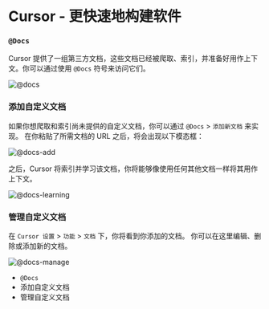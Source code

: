 # Cursor - 更快速地构建软件

### `@Docs`

Cursor 提供了一组第三方文档，这些文档已经被爬取、索引，并准备好用作上下文。你可以通过使用 `@Docs` 符号来访问它们。

![@docs](https://mintlify.s3-us-west-1.amazonaws.com/cursor/images/context/@docs.png)

### 添加自定义文档

如果你想爬取和索引尚未提供的自定义文档，你可以通过 `@Docs` > `添加新文档` 来实现。
在你粘贴了所需文档的 URL 之后，将会出现以下模态框：

![@docs-add](https://mintlify.s3-us-west-1.amazonaws.com/cursor/images/context/@docs-add.png)

之后，Cursor 将索引并学习该文档，你将能够像使用任何其他文档一样将其用作上下文。

![@docs-learning](https://mintlify.s3-us-west-1.amazonaws.com/cursor/images/context/@docs-learning.png)

### 管理自定义文档

在 `Cursor 设置` > `功能` > `文档` 下，你将看到你添加的文档。
你可以在这里编辑、删除或添加新的文档。

![@docs-manage](https://mintlify.s3-us-west-1.amazonaws.com/cursor/images/context/@docs-manage.png)

- `@Docs`
- 添加自定义文档
- 管理自定义文档




